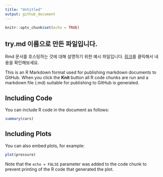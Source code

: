```yaml
---
title: "Untitled"
output: github_document
---
```


```r
knitr::opts_chunk$set(echo = TRUE)
```

## try.md 이름으로 만든 파일입니다.

Rmd 문서를 호스팅하는 것에 대해 설명하기 위한 예시 파일입니다.
[링크](https://mrchypark.github.io/post/r%EB%A1%9C%EB%82%98%EB%A7%8C%EC%9D%98-%EC%9B%B9%ED%8E%98%EC%9D%B4%EC%A7%80-%EB%A7%8C%EB%93%A4%EA%B8%B0-2%ED%83%84-github-pages/)를 클릭해서 내용을 확인해보세요.

This is an R Markdown format used for publishing markdown documents to GitHub. When you click the **Knit** button all R code chunks are run and a markdown file (.md) suitable for publishing to GitHub is generated.

## Including Code

You can include R code in the document as follows:

```r
summary(cars)
```

## Including Plots

You can also embed plots, for example:

```r
plot(pressure)
```

Note that the `echo = FALSE` parameter was added to the code chunk to prevent printing of the R code that generated the plot.
